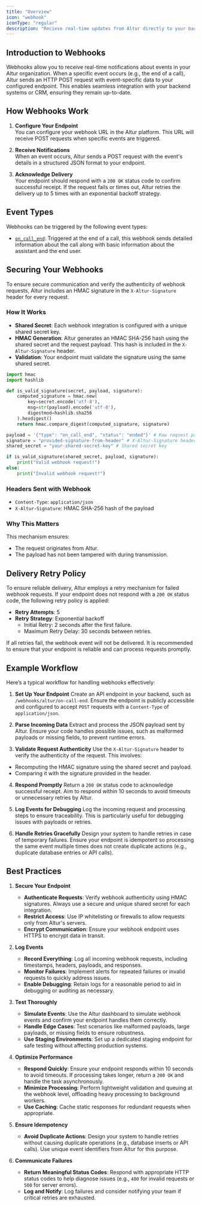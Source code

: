 ```yaml
---
title: "Overview"
icon: "webhook"
iconType: "regular"
description: "Recieve real-time updates from Altur directly to your backend or CRM."
---
```


## Introduction to Webhooks

Webhooks allow you to receive real-time notifications about events in your Altur organization. When a specific event occurs (e.g., the end of a call), Altur sends an HTTP POST request with event-specific data to your configured endpoint. This enables seamless integration with your backend systems or CRM, ensuring they remain up-to-date.

## How Webhooks Work

1. **Configure Your Endpoint**  
    You can configure your webhook URL in the Altur platform. This URL will receive POST requests when specific events are triggered.

2. **Receive Notifications**  
    When an event occurs, Altur sends a POST request with the event's details in a structured JSON format to your endpoint.

3. **Acknowledge Delivery**  
    Your endpoint should respond with a `200 OK` status code to confirm successful receipt. If the request fails or times out, Altur retries the delivery up to 5 times with an exponential backoff strategy.

## Event Types

Webhooks can be triggered by the following event types:

- [`on_call_end`](https://docs.altur.io/api-reference/webhooks/on-call-end): Triggered at the end of a call, this webhook sends detailed information about the call along with basic information about the assistant and the end user.

## Securing Your Webhooks

To ensure secure communication and verify the authenticity of webhook requests, Altur includes an HMAC signature in the `X-Altur-Signature` header for every request.

### How It Works
- **Shared Secret**: Each webhook integration is configured with a unique shared secret key.
- **HMAC Generation**: Altur generates an HMAC SHA-256 hash using the shared secret and the request payload. This hash is included in the `X-Altur-Signature` header.
- **Validation**: Your endpoint must validate the signature using the same shared secret.

```python Validation Function Example
import hmac
import hashlib

def is_valid_signature(secret, payload, signature):
    computed_signature = hmac.new(
        key=secret.encode('utf-8'),
        msg=str(payload).encode('utf-8'),
        digestmod=hashlib.sha256
    ).hexdigest()
    return hmac.compare_digest(computed_signature, signature)
```

```python Example Usage
payload = '{"type": "on_call_end", "status": "ended"}' # Raw request payload
signature = "provided-signature-from-header" # X-Altur-Signature header
shared_secret = "your-shared-secret-key" # Shared secret key

if is_valid_signature(shared_secret, payload, signature):
    print("Valid webhook request!")
else:
    print("Invalid webhook request!")
```

### Headers Sent with Webhook
- `Content-Type`: `application/json`
- `X-Altur-Signature`: HMAC SHA-256 hash of the payload

### Why This Matters

This mechanism ensures:
- The request originates from Altur.
- The payload has not been tampered with during transmission.

## Delivery Retry Policy

To ensure reliable delivery, Altur employs a retry mechanism for failed webhook requests. If your endpoint does not respond with a `200 OK` status code, the following retry policy is applied:

- **Retry Attempts**: 5
- **Retry Strategy**: Exponential backoff
  - Initial Retry: 2 seconds after the first failure.
  - Maximum Retry Delay: 30 seconds between retries.

If all retries fail, the webhook event will not be delivered. It is recommended to ensure that your endpoint is reliable and can process requests promptly.

## Example Workflow

Here’s a typical workflow for handling webhooks effectively:

1. **Set Up Your Endpoint**
Create an API endpoint in your backend, such as `/webhooks/altur/on-call-end`. Ensure the endpoint is publicly accessible and configured to accept `POST` requests with a `Content-Type` of `application/json`.

2. **Parse Incoming Data**
Extract and process the JSON payload sent by Altur. Ensure your code handles possible issues, such as malformed payloads or missing fields, to prevent runtime errors.

3. **Validate Request Authenticity**
Use the `X-Altur-Signature` header to verify the authenticity of the request. This involves:
- Recomputing the HMAC signature using the shared secret and payload.
- Comparing it with the signature provided in the header.

4. **Respond Promptly**
Return a `200 OK` status code to acknowledge successful receipt. Aim to respond within 10 seconds to avoid timeouts or unnecessary retries by Altur.

5. **Log Events for Debugging**
Log the incoming request and processing steps to ensure traceability. This is particularly useful for debugging issues with payloads or retries.

6. **Handle Retries Gracefully**
Design your system to handle retries in case of temporary failures. Ensure your endpoint is idempotent so processing the same event multiple times does not create duplicate actions (e.g., duplicate database entries or API calls).

## Best Practices

1. **Secure Your Endpoint**  
   - **Authenticate Requests**: Verify webhook authenticity using HMAC signatures. Always use a secure and unique shared secret for each integration.  
   - **Restrict Access**: Use IP whitelisting or firewalls to allow requests only from Altur's servers.  
   - **Encrypt Communication**: Ensure your webhook endpoint uses HTTPS to encrypt data in transit.

2. **Log Events**  
   - **Record Everything**: Log all incoming webhook requests, including timestamps, headers, payloads, and responses.  
   - **Monitor Failures**: Implement alerts for repeated failures or invalid requests to quickly address issues.  
   - **Enable Debugging**: Retain logs for a reasonable period to aid in debugging or auditing as necessary.

3. **Test Thoroughly**  
   - **Simulate Events**: Use the Altur dashboard to simulate webhook events and confirm your endpoint handles them correctly.  
   - **Handle Edge Cases**: Test scenarios like malformed payloads, large payloads, or missing fields to ensure robustness.  
   - **Use Staging Environments**: Set up a dedicated staging endpoint for safe testing without affecting production systems.

4. **Optimize Performance**  
   - **Respond Quickly**: Ensure your endpoint responds within 10 seconds to avoid timeouts. If processing takes longer, return a `200 OK` and handle the task asynchronously.  
   - **Minimize Processing**: Perform lightweight validation and queuing at the webhook level, offloading heavy processing to background workers.  
   - **Use Caching**: Cache static responses for redundant requests when appropriate.

5. **Ensure Idempotency**  
   - **Avoid Duplicate Actions**: Design your system to handle retries without causing duplicate operations (e.g., database inserts or API calls). Use unique event identifiers from Altur for this purpose.

6. **Communicate Failures**  
   - **Return Meaningful Status Codes**: Respond with appropriate HTTP status codes to help diagnose issues (e.g., `400` for invalid requests or `500` for server errors).  
   - **Log and Notify**: Log failures and consider notifying your team if critical retries are exhausted.